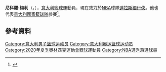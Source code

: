 {{noteTA
|1=zh-cn:梅利;zh-hk:梅利;
|2=zh-cn:尼科洛;zh-hk:尼科羅;
}}
{{Infobox basketball biography
| name           = Nicolò Melli
| image          = Nicolò Melli Fenerbahçe Basketball Media Day 20180925 (1).jpg
| image_size     =
| caption        = Melli with [[Fenerbahçe_Men's_Basketball|Fenerbahçe]] in 2018
| position       = [[大前鋒|大前鋒]] / [[中鋒|中鋒]]
| league         = [[NBA|NBA]]
| team           = 達拉斯獨行俠
| number         = 44
| height_ft      = 6
| height_in      = 9
| weight_lbs     = 235
| nationality    = Italian / American
| birth_date     = {{Birth date and age|1991|1|26}}
| birth_place    = {{ITA}}[[雷焦艾米利亚|雷焦艾米利亚]]
| draft_year     = 2013
| career_start   = 2007
| career_end     =
| years1         = 2007–2010
| team1          = Reggiana
| years2         = 2010–2015
| team2          = Olimpia Milano
| years3         = 2011
| team3          = → VL Pesaro
| years4         = 2015–2017
| team4          = Brose Bamberg
| years5         = 2017–2019
| team5          = Fenerbahçe
| years6         = {{nbay|2019|start}}–{{nbay|2020|end}}
| team6          = [[新奧爾良鵜鶘|新奧爾良鵜鶘]]
| years7         = {{nbay|2021|start}}–至今
| team7          = [[達拉斯獨行俠|達拉斯獨行俠]]

| highlights     =
* [[EuroLeague_Finals_Top_Scorer|EuroLeague Finals Top Scorer]] ([[2018_EuroLeague_Final_Four|2018]])
* [[All-EuroLeague_Team|All-EuroLeague Second Team]] ([[2016–17_EuroLeague|2017]])
* [[Turkish_Basketball_Super_League|Turkish League]] champion ([[2017–18_Basketbol_Süper_Ligi|2018]])
* [[Turkish_Basketball_Cup|Turkish Cup]] winner ([[2019_Turkish_Basketball_Cup|2019]])
* [[Lega_Basket_Serie_A|Italian League]] champion ([[2013–14_Lega_Basket_Serie_A|2014]])
* 3× [[Lega_Basket_Serie_A|Italian League]] [[Lega_Basket_All_Star_Game|All-Star]] (2011–2013)
*2× [[Basketball_Bundesliga|German League]] champion ([[2015–16_Basketball_Bundesliga|2016]], [[2016–17_Basketball_Bundesliga|2017]])
*[[German_Basketball_Cup|German Cup]] winner ([[2017_BBL-Pokal|2017]])
*2× [[All-Basketball_Bundesliga_Team|All-German BBL First Team]] ([[2015–16_Basketball_Bundesliga|2016]], [[2016–17_Basketball_Bundesliga|2017]])
| medaltemplates =
{{MedalSport|Men's basketball}}
{{MedalCountry|{{bk|ITA}}}}
{{MedalCompetition|[[FIBA_Europe_Under-20_Championship|European U-20 Championship]]}}
{{MedalSilver|[[2011_FIBA_Europe_Under-20_Championship|2011 Spain]]|}}
}}

'''尼科羅·梅利'''（{{lang-it|Nicolò Melli}}，{{bd|1991年|1月26日}}），[[意大利|意大利]][[籃球|籃球]]運動員，現在效力於[[NBA|NBA]]球隊[[達拉斯獨行俠|達拉斯獨行俠]]。他也代表[[意大利國家籃球隊|意大利國家籃球隊]]參賽<ref>{{cite web |url=http://www.fibaeurope.com/season_2015.coid_s,Z8kZaZIlsLwQFktgGes0.articleMode_on.html |title=Italy take their dream roster to Berlin |author=<!--Staff writer(s); no by-line.--> |date=2015-09-02 |website=[[FIBA_Europe|FIBAEurope]].com |access-date=2015-09-02 |archive-date=2015-11-17 |archive-url=https://web.archive.org/web/20151117081900/http://www.fibaeurope.com/season_2015.coid_s,Z8kZaZIlsLwQFktgGes0.articleMode_on.html |dead-url=no }}</ref>。

== 參考資料 == 
{{reflist}}

{{新奥尔良鹈鹕现时球员名单}}

{{Authority control}}
{{DEFAULTSORT:Melli, Nicolò}}
[[Category:意大利男子篮球运动员|Category:意大利男子篮球运动员]]
[[Category:意大利奥运篮球运动员|Category:意大利奥运篮球运动员]]
[[Category:2020年夏季奧林匹克運動會籃球運動員|Category:2020年夏季奧林匹克運動會籃球運動員]]
[[Category:NBA選秀落選球員|Category:NBA選秀落選球員]]